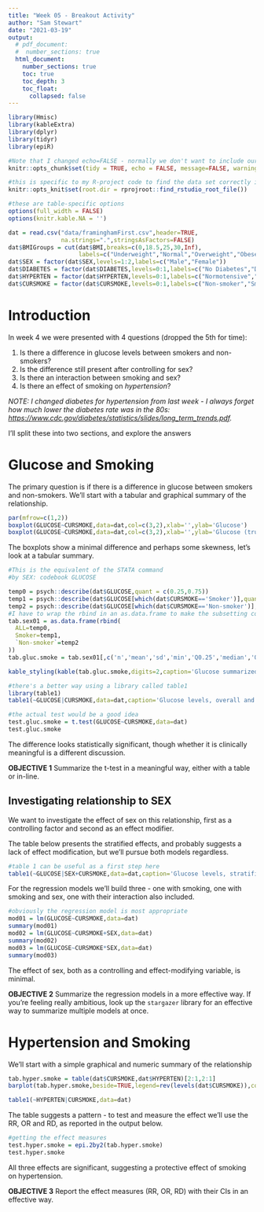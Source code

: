 ```yaml
---
title: "Week 05 - Breakout Activity"
author: "Sam Stewart"
date: "2021-03-19"
output: 
  # pdf_document:
  #  number_sections: true
  html_document:
    number_sections: true
    toc: true
    toc_depth: 3
    toc_float:
      collapsed: false
---
```

  
```r

library(Hmisc)
library(kableExtra)
library(dplyr)
library(tidyr)
library(epiR)

#Note that I changed echo=FALSE - normally we don't want to include our code
knitr::opts_chunk$set(tidy = TRUE, echo = FALSE, message=FALSE, warning=FALSE, fig.width=8, fig.height=5)

#this is specific to my R-project code to find the data set correctly in the next block, you can probably delete it
knitr::opts_knit$set(root.dir = rprojroot::find_rstudio_root_file())

#these are table-specific options
options(full_width = FALSE)
options(knitr.kable.NA = '')

```

```r

dat = read.csv("data/framinghamFirst.csv",header=TRUE, 
               na.strings=".",stringsAsFactors=FALSE)
dat$BMIGroups = cut(dat$BMI,breaks=c(0,18.5,25,30,Inf),
                    labels=c("Underweight","Normal","Overweight","Obese"))
dat$SEX = factor(dat$SEX,levels=1:2,labels=c("Male","Female"))
dat$DIABETES = factor(dat$DIABETES,levels=0:1,labels=c("No Diabetes","Diabetes"))
dat$HYPERTEN = factor(dat$HYPERTEN,levels=0:1,labels=c("Normotensive","Hypertensive"))
dat$CURSMOKE = factor(dat$CURSMOKE,levels=0:1,labels=c("Non-smoker","Smoker"))

```

# Introduction
In week 4 we were presented with 4 questions (dropped the 5th for time):

1. Is there a difference in glucose levels between smokers and non-smokers?
2. Is the difference still present after controlling for sex?
3. Is there an interaction between smoking and sex?
4. Is there an effect of smoking on *hypertension*?

*NOTE: I changed diabetes for hypertension from last week - I always forget how much lower the diabetes rate was in the 80s: [https://www.cdc.gov/diabetes/statistics/slides/long_term_trends.pdf](https://www.cdc.gov/diabetes/statistics/slides/long_term_trends.pdf).* 

I'll split these into two sections, and explore the answers

# Glucose and Smoking
The primary question is if there is a difference in glucose between smokers and non-smokers.  We'll start with a tabular and graphical summary of the relationship.
```r

par(mfrow=c(1,2))
boxplot(GLUCOSE~CURSMOKE,data=dat,col=c(3,2),xlab='',ylab='Glucose')
boxplot(GLUCOSE~CURSMOKE,data=dat,col=c(3,2),xlab='',ylab='Glucose (truncated)',ylim=c(40,150))

```

The boxplots show a minimal difference and perhaps some skewness, let's look at a tabular summary.

```r

#This is the equivalent of the STATA command
#by SEX: codebook GLUCOSE

temp0 = psych::describe(dat$GLUCOSE,quant = c(0.25,0.75))
temp1 = psych::describe(dat$GLUCOSE[which(dat$CURSMOKE=='Smoker')],quant = c(0.25,0.75))
temp2 = psych::describe(dat$GLUCOSE[which(dat$CURSMOKE=='Non-smoker')],quant = c(0.25,0.75))
#I have to wrap the rbind in an as.data.frame to make the subsetting command work
tab.sex01 = as.data.frame(rbind(
  ALL=temp0,
  Smoker=temp1,
  `Non-smoker`=temp2
))
tab.gluc.smoke = tab.sex01[,c('n','mean','sd','min','Q0.25','median','Q0.75','max')]

kable_styling(kable(tab.gluc.smoke,digits=2,caption='Glucose summarized across smoking status (manually, using describe)'))

#there's a better way using a library called table1
library(table1)
table1(~GLUCOSE|CURSMOKE,data=dat,caption='Glucose levels, overall and stratified by smoking status (automatically, using table1)')
```

```r
#the actual test would be a good idea
test.gluc.smoke = t.test(GLUCOSE~CURSMOKE,data=dat)
test.gluc.smoke
```

The difference looks statistically significant, though whether it is clinically meaningful is a different discussion.

**OBJECTIVE 1** Summarize the t-test in a meaningful way, either with a table or in-line.

## Investigating relationship to SEX
We want to investigate the effect of sex on this relationship, first as a controlling factor and second as an effect modifier.

The table below presents the stratified effects, and probably suggests a lack of effect modification, but we'll pursue both models regardless.
```r
#table 1 can be useful as a first step here
table1(~GLUCOSE|SEX+CURSMOKE,data=dat,caption='Glucose levels, stratified by Sex and Smoking Status')
```

For the regression models we'll build three - one with smoking, one with smoking and sex, one with their interaction also included.
```r
#obviously the regression model is most appropriate
mod01 = lm(GLUCOSE~CURSMOKE,data=dat)
summary(mod01)
mod02 = lm(GLUCOSE~CURSMOKE+SEX,data=dat)
summary(mod02)
mod03 = lm(GLUCOSE~CURSMOKE*SEX,data=dat)
summary(mod03)

```

The effect of sex, both as a controlling and effect-modifying variable, is minimal.  

**OBJECTIVE 2** Summarize the regression models in a more effective way.  If you're feeling really ambitious, look up the `stargazer` library for an effective way to summarize multiple models at once.

# Hypertension and Smoking
We'll start with a simple graphical and numeric summary of the relationship

```r

tab.hyper.smoke = table(dat$CURSMOKE,dat$HYPERTEN)[2:1,2:1]
barplot(tab.hyper.smoke,beside=TRUE,legend=rev(levels(dat$CURSMOKE)),col=c(2,4))

table1(~HYPERTEN|CURSMOKE,data=dat)
```
The table suggests a pattern - to test and measure the effect we'll use the RR, OR and RD, as reported in the output below.

```r
#getting the effect measures
test.hyper.smoke = epi.2by2(tab.hyper.smoke)
test.hyper.smoke
```

All three effects are significant, suggesting a protective effect of smoking on hypertension. 

**OBJECTIVE 3** Report the effect measures (RR, OR, RD) with their CIs in an effective way.